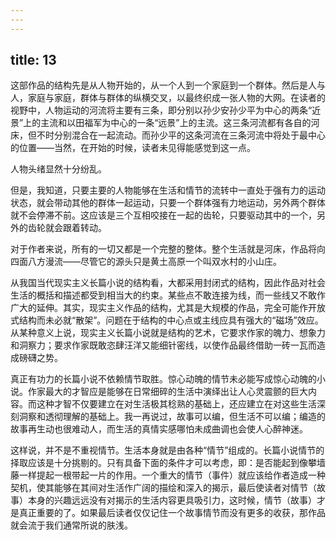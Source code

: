 ```yaml
---
---
---
```

title: 13
---




这部作品的结构先是从人物开始的，从一个人到一个家庭到一个群体。然后是人与人，家庭与家庭，群体与群体的纵横交叉，以最终织成一张人物的大网。在读者的视野中，人物运动的河流将主要有三条，即分别以孙少安孙少平为中心的两条“近景”上的主流和以田福军为中心的一条“远景”上的主流。这三条河流都有各自的河床，但不时分别混合在一起流动。而孙少平的这条河流在三条河流中将处于最中心的位置——当然，在开始的时候，读者未见得能感觉到这一点。

人物头绪显然十分纷乱。

但是，我知道，只要主要的人物能够在生活和情节的流转中一直处于强有力的运动状态，就会带动其他的群体一起运动，只要一个群体强有力地运动，另外两个群体就不会停滞不前。这应该是三个互相咬接在一起的齿轮，只要驱动其中的一个，另外的齿轮就会跟着转动。

对于作者来说，所有的一切又都是一个完整的整体。整个生活就是河床，作品将向四面八方漫流——尽管它的源头只是黄土高原一个叫双水村的小山庄。

从我国当代现实主义长篇小说的结构看，大都采用封闭式的结构，因此作品对社会生活的概括和描述都受到相当大的约束。某些点不敢连接为线，而一些线又不敢作广大的延伸。其实，现实主义作品的结构，尤其是大规模的作品，完全可能作开放式结构而未必就“散架”。问题在于结构的中心点或主线应具有强大的“磁场”效应。从某种意义上说，现实主义长篇小说就是结构的艺术，它要求作家的魄力、想象力和洞察力；要求作家既敢恣肆汪洋又能细针密线，以使作品最终借助一砖一瓦而造成磅礴之势。

真正有功力的长篇小说不依赖情节取胜。惊心动魄的情节未必能写成惊心动魄的小说。作家最大的才智应是能够在日常细碎的生活中演绎出让人心灵震颤的巨大内容。而这种才智不仅要建立在对生活极其稔熟的基础上，还应建立在对这些生活深刻洞察和透彻理解的基础上。我一再说过，故事可以编，但生活不可以编；编造的故事再生动也很难动人，而生活的真情实感哪怕未成曲调也会使人心醉神迷。

这样说，并不是不重视情节。生活本身就是由各种“情节”组成的。长篇小说情节的择取应该是十分挑剔的。只有具备下面的条件才可以考虑，即：是否能起到像攀墙藤一样提起一根带起一片的作用。一个重大的情节（事件）就应该给作者造成一种契机，使其能够在其间对生活作广阔的描绘和深入的揭示，最后使读者对情节（故事）本身的兴趣远远没有对揭示的生活内容更具吸引力，这时候，情节（故事）才是真正重要的了。如果最后读者仅仅记住一个故事情节而没有更多的收获，那作品就会流于我们通常所说的肤浅。